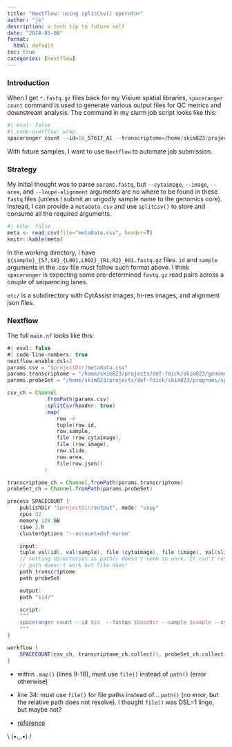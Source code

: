 ---
title: "Nextflow: using splitCsv() operator"
author: "jk"
description: a tech tip to future self
date: "2024-05-08"
format: 
  html: default
toc: true
categories: [nextflow]
---

### Introduction

When I get `*.fastq.gz` files back for my Visium spatial libraries, `spaceranger count` command is used to generate various output files for QC metrics and downstream analysis. The command in my slurm job script looks like this:

```{r, engine='bash'}
#| eval: false
#| code-overflow: wrap
spaceranger count --id=18_57617_A1 --transcriptome=/home/skim823/projects/def-fdick/skim823/genomes/spacerange_hg38/refdata-gex-GRCh38-2020-A --probe-set=/home/skim823/projects/def-fdick/skim823/programs/spaceranger-2.1.1/probe_sets/Visium_Human_Transcriptome_Probe_Set_v2.0_GRCh38-2020-A.csv --fastqs=/scratch/skim823/visium/20240117_LH00244_0047_A22GM27LT3_Mura_Kim --sample=18_57617_A1_D1 --cytaimage=/scratch/skim823/visium/20240117_LH00244_0047_A22GM27LT3_Mura_Kim/etc/assay_CAVG10505_2023-12-06_10-13-34_V43L25-333_1701876913_CytAssist/CAVG10505_2023-12-06_10-35-13_2023-12-06_10-13-34_V43L25-333_D1_18-57617-A1.tif --image=/scratch/skim823/visium/20240117_LH00244_0047_A22GM27LT3_Mura_Kim/etc/tiff/18-57617-A1.tif --slide=V43L25-333 --area=D1 --loupe-alignment=/scratch/skim823/visium/20240117_LH00244_0047_A22GM27LT3_Mura_Kim/etc/json/18_57617_A1.json
```

With future samples, I want to use `Nextflow` to automate job submission.

### Strategy

My initial thought was to parse `params.fastq`, but `--cytaimage`, `--image`, `--area`, and `--loupe-alignment` arguments are no where to be found in these `fastq` files (unless I submit an ungodly sample name to the genomics core). Instead, I can provide a `metadata.csv` and use `splitCsv()` to store and consume all the required arguments.

```{r}
#| echo: false
meta <- read.csv(file="metadata.csv", header=T)
knitr::kable(meta)
```

In the working directory, I have `${sample}_{S7,S8}_{L001,L002}_{R1,R2}_001.fastq.gz` files. `id` and `sample` arguments in the .csv file must follow such format above. I think `spaceranger` is expecting some pre-determined `fastq.gz` read pairs across a couple of sequencing lanes.

`etc/` is a subdirectory with CytAssist images, hi-res images, and alignment json files.

### Nextflow

The full `main.nf` looks like this:

```{groovy}
#| eval: false
#| code-line-numbers: true
nextflow.enable.dsl=2
params.csv = "$projectDir/metadata.csv"
params.transcriptome = "/home/skim823/projects/def-fdick/skim823/genomes/spacerange_hg38/refdata-gex-GRCh38-2020-A"
params.probeSet = "/home/skim823/projects/def-fdick/skim823/programs/spaceranger-2.1.1/probe_sets/Visium_Human_Transcriptome_Probe_Set_v2.0_GRCh38-2020-A.csv"

csv_ch = Channel
            .fromPath(params.csv)
            .splitCsv(header: true)
            .map(
                row -> 
                tuple(row.id,
                row.sample,
                file (row.cytaimage),
                file (row.image),
                row.slide,
                row.area,
                file(row.json))
            )

transcriptome_ch = Channel.fromPath(params.transcriptome)
probeSet_ch = Channel.fromPath(params.probeSet)

process SPACECOUNT {
    publishDir "$projectDir/output", mode: "copy"
    cpus 32
    memory 128.GB
    time 2.h
    clusterOptions '--account=def-muram'

    input:
    tuple val(id), val(sample), file (cytaimage), file (image), val(slide), val(area), file (json)
    // setting directories as path() doesn't seem to work. It can't resolve relative paths. If I just use val(), I just have to express parameters as absolute paths in the script. 
    // path doesn't work but file does!
    path transcriptome
    path probeSet

    output:
    path "$id/"

    script:
    """
    spaceranger count --id $id  --fastqs $baseDir --sample $sample --cytaimage $cytaimage --image $image --slide $slide --area $area --loupe-alignment $json --transcriptome $transcriptome --probe-set $probeSet
    """
}

workflow {
    SPACECOUNT(csv_ch, transcriptome_ch.collect(), probeSet_ch.collect())
}
```

::: callout-important
-   within `.map()` (lines 9-18), must use `file()` instead of `path()` (error otherwise)

-   line 34: must use `file()` for file paths instead of... `path()` (no error, but the relative path does not resolve). I thought `file()` was DSL=1 lingo, but maybe not?

-   [reference](https://nextflow-io.github.io/patterns/process-per-csv-record/)
:::

::: center
\\ (•◡•) /
:::

